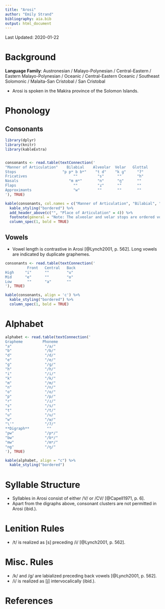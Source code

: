 ```yaml
---
title: "Arosi"
author: "Emily Strand"
bibliography: aia.bib
output: html_document
---
```


Last Updated: 2020-01-22

# Background

**Language Family**: Austronesian / Malayo-Polynesian / Central-Eastern / Eastern Malayo-Polynesian / Oceanic / Central-Eastern Oceanic / Southeast Solomonic / Malaita-San Cristobal / San Cristobal

* Arosi is spoken in the Makira province of the Solomon Islands.

# Phonology

## Consonants

```r

library(dplyr)
library(knitr)
library(kableExtra)


consonants <- read.table(textConnection('
"Manner of Articulation"    Bilabial    Alveolar  Velar   Glottal
Stops                     "p pʷ b bʷ"    "t d"    "k ɡ"     "ʔ"
Fricatives                     ""         "s"      ""       "h"
Nasals                       "m mʷ"       "n"      "ŋ"      ""
Flaps                          ""         "ɾ"      ""       ""
Approximants                   "w"        ""       ""       ""  
'), TRUE)

kable(consonants, col.names = c("Manner of Articulation", "Bilabial", "Alveolar", "Velar", "Glottal"), align = 'c') %>%
  kable_styling("bordered") %>%
  add_header_above(c("", "Place of Articulation" = 4)) %>%
  footnote(general = "Note: The alveolar and velar stops are ordered voiceless and voiced. Phonemes that have the diacritic (ʷ) are labialized.", general_title = "") %>%
  column_spec(1, bold = TRUE)
```

## Vowels

* Vowel length is contrastive in Arosi [@Lynch2001, p. 562]. Long vowels are indicated by duplicate graphemes.

```r
consonants <- read.table(textConnection('
          Front   Central   Back
High     "i"      ""        "u"
Mid      "e"      ""        "o"
Low       ""      "a"       ""
'), TRUE)

kable(consonants, align = 'c') %>%
  kable_styling("bordered") %>%
  column_spec(1, bold = TRUE)
```  

# Alphabet

```r

alphabet <- read.table(textConnection('
Grapheme         Phoneme
"a"               "/a/"
"b"               "/b/"
"d"               "/d/"
"e"               "/e/"
"g"               "/ɡ/"
"h"               "/h/"
"i"               "/i/"
"k"               "/k/"
"m"               "/m/"
"n"               "/n/"
"o"               "/o/"
"p"               "/p/"
"r"               "/ɾ/"
"s"               "/s/"
"t"               "/t/"
"u"               "/u/"
"w"               "/w/"
"\'"              "/ʔ/"
**Digraph**        ""
"pw"              "/pʷ/"
"bw"              "/bʷ/"
"mw"              "/mʷ/"
"ng"              "/ŋ/"
'), TRUE)

kable(alphabet, align = "c") %>%
  kable_styling("bordered")
```

# Syllable Structure

* Syllables in Arosi consist of either /V/ or /CV/ [@Capell1971, p. 6].
* Apart from the digraphs above, consonant clusters are not permitted in Arosi (ibid.).

# Lenition Rules

* /t/ is realized as [s] preceding /i/ [@Lynch2001, p. 562].

# Misc. Rules

* /k/ and /ɡ/ are labialized preceding back vowels [@Lynch2001, p. 562].
* /i/ is realized as [j] intervocalically (ibid.).

# References
